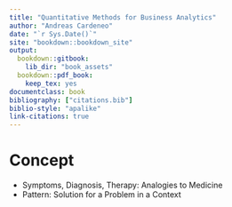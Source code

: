 ```yaml
--- 
title: "Quantitative Methods for Business Analytics"
author: "Andreas Cardeneo"
date: "`r Sys.Date()`"
site: "bookdown::bookdown_site"
output:
  bookdown::gitbook:
    lib_dir: "book_assets"
  bookdown::pdf_book:
    keep_tex: yes
documentclass: book
bibliography: ["citations.bib"]
biblio-style: "apalike"
link-citations: true
---
```


# Concept

* Symptoms, Diagnosis, Therapy: Analogies to Medicine
* Pattern: Solution for a Problem in a Context



      
